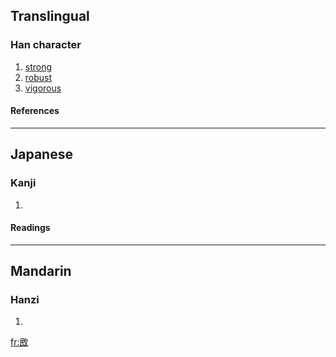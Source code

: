 ==Translingual==
===Han character===
{{Han char|rn=66|rad=攴|as=05|sn=9|four=7874<sub>0</sub>|canj=口心人大 (RPOK)}}
# [[strong]]
# [[robust]]
# [[vigorous]]
====References====
{{Han ref|kx=0469.230|dkj=13159|dj=0820.030|hdz=21455.090|uh=6543|ud=25923|bh=CEE8|bd=52968}}
----
==Japanese==
===Kanji===
{{ja-kanji|grade=|rs=攴05}}
# {{defn|Japanese}} 
====Readings====
{{ja-readings|on=[[びん]] (bin), [[みん]] (min), [[ふん]] (fun)|kun=[[つとめる]] (tsutomeru)}}
----
==Mandarin==
===Hanzi===
{{cmn-hanzi|pin=[[mǐn]] (min3)|wg=min<sup>3</sup>}}
# {{defn|Mandarin}}

[[fr:敃]]